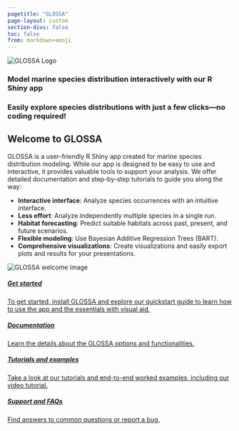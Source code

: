```yaml
---
pagetitle: "GLOSSA"
page-layout: custom
section-divs: false
toc: false
from: markdown+emoji
---
```


:::{.welcome-block}
<div class="welcome-image">
<img src="images/logo_glossa_text.png" alt="GLOSSA Logo">
</div>
<div class="welcome-text">
<h3>Model marine species distribution interactively with our R Shiny app</h3>
<h3>Easily explore species distributions with just a few clicks—no coding required!</h3>
</div>
:::

:::{.description-block}

:::{.description-content}

:::{.description-text}

## Welcome to GLOSSA

GLOSSA is a user-friendly R Shiny app created for marine species distribution modeling. While our app is designed to be easy to use and interactive, it provides valuable tools to support your analysis. We offer detailed documentation and step-by-step tutorials to guide you along the way:

-  **Interactive interface**: Analyze species occurrences with an intuitive interface.
- **Less effort**: Analyze independently multiple species in a single run.
- **Habitat forecasting**: Predict suitable habitats across past, present, and future scenarios.
- **Flexible modeling**: Use Bayesian Additive Regression Trees (BART).
- **Comprehensive  visualizations**: Create visualizations and easily export plots and results for your presentations.

:::

<img src="images/welcome_image.png" alt="GLOSSA welcome image" class="description-image">

:::

:::

<div class="card-container">
<div class="card-deck">
<a href="get_started.qmd" class="card custom-card">
<div class="card-body">
<div class="card-icon">
<i class="bi bi-rocket-takeoff"></i>
</div>
<h5 class="card-title">Get started</h5>
<p class="card-text">To get started, install GLOSSA and explore our quickstart guide to learn how to use the app and the essentials with visual aid.</p>
</div>
</a>
<a href="pages/documentation/index.qmd" class="card custom-card">
<div class="card-body">
<div class="card-icon">
<i class="bi bi-files"></i>
</div>
<h5 class="card-title">Documentation</h5>
<p class="card-text">Learn the details about the GLOSSA options and functionalities.</p>
</div>
</a>
<a href="pages/tutorials_examples/index.qmd" class="card custom-card">
<div class="card-body">
<div class="card-icon">
<i class="bi bi-puzzle"></i>
</div>
<h5 class="card-title">Tutorials and examples</h5>
<p class="card-text">Take a look at our tutorials and end-to-end worked examples, including our video tutorial.</p>
</div>
</a>
<a href="under_construction.qmd" class="card custom-card">
<div class="card-body">
<div class="card-icon">
<i class="bi bi-question-circle"></i>
</div>
<h5 class="card-title">Support and FAQs</h5>
<p class="card-text">Find answers to common questions or report a bug.</p>
</div>
</a>
</div>
</div>
